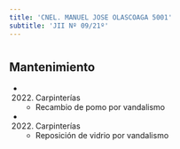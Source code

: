 ```yaml
---
title: 'CNEL. MANUEL JOSE OLASCOAGA 5001'
subtitle: 'JII Nº 09/21º'
---
```


#


## Mantenimiento

*  (2022) Carpinterías 
    + Recambio de pomo por vandalismo

*  (2022) Carpinterías 
    + Reposición de vidrio por vandalismo



